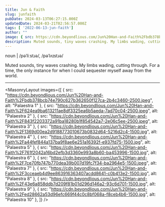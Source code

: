 ---
title: Jun & Faith
slug: junfaith
pubDate: 2024-03-13T06:27:15.000Z
updatedDate: 2024-03-21T02:56:57.000Z
tags: [ '2022-06-13-jun-faith']
author: ""
image: { src: https://cdn.beyondlious.com/Jun%20Han-and-Faith%2Fbdb378bcb74e790c627b362650f127ca-2b4c3460-2500.jpeg, alt: Palaestra 1, positionx: 50%, positiony: 40% }
description: Muted sounds, tiny waves crashing. My limbs wading, cutting through. For a time, the only instance for when I could sequester myself away from the world.
---

noun | /pəˈliːstɹə/, /pəˈlʌɪstɹə/

Muted sounds, tiny waves crashing. My limbs wading, cutting through. For a time, the only instance for when I could sequester myself away from the world.

---

<MasonryLayout images={[
    { src: "https://cdn.beyondlious.com/Jun%20Han-and-Faith%2Fbdb378bcb74e790c627b362650f127ca-2b4c3460-2500.jpeg", alt: "Palaestra 1" },
    { src: "https://cdn.beyondlious.com/Jun%20Han-and-Faith%2F624ea9ba613211ae8df3325ea6b5aeda-7ad70c04-2500.jpeg", alt: "Palaestra 2" },
    { src: "https://cdn.beyondlious.com/Jun%20Han-and-Faith%2F843f2203372a91ba18280b1f854542a7-2e06c5ee-2500.jpeg", alt: "Palaestra 3" },
    { src: "https://cdn.beyondlious.com/Jun%20Han-and-Faith%2F1369d00ea2d9188773010673b0832d64-5216d2c4-1500.jpg", alt: "Palaestra 4" },
    { src: "https://cdn.beyondlious.com/Jun%20Han-and-Faith%2Fa44fef844a137ba9f8ae6e251a16392f-e937fd75-1500.jpg", alt: "Palaestra 5" },
    { src: "https://cdn.beyondlious.com/Jun%20Han-and-Faith%2F761f2042a16bd2efb3d3360e993a8b60-ba453996-1500.jpg", alt: "Palaestra 6" },
    { src: "https://cdn.beyondlious.com/Jun%20Han-and-Faith%2F7ce70fb747b770dea39b007d19fc7f34-ba2964e5-1500.jpeg", alt: "Palaestra 7" },
    { src: "https://cdn.beyondlious.com/Jun%20Han-and-Faith%2F3cceaeb4d9ee863916363407acdd8641-c0b413e2-1500.jpg", alt: "Palaestra 8" },
    { src: "https://cdn.beyondlious.com/Jun%20Han-and-Faith%2F43e6a858ddb7d209f81b01d296d146a2-93c6d701-1500.jpg", alt: "Palaestra 9" },
    { src: "https://cdn.beyondlious.com/Jun%20Han-and-Faith%2Fed28662a53d96efc669f44c0c8bf068a-f8ceb4b6-1500.jpg", alt: "Palaestra 10" },
]} />